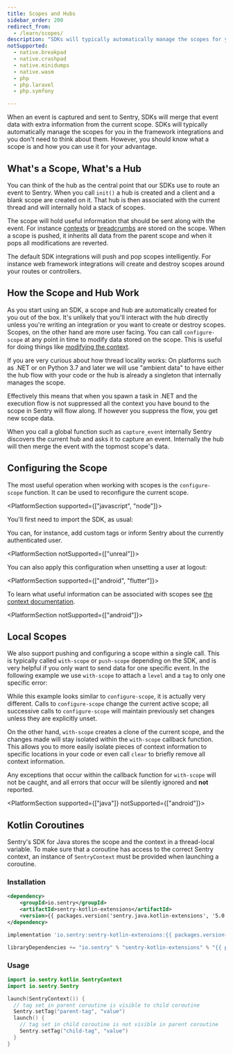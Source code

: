 ```yaml
---
title: Scopes and Hubs
sidebar_order: 200
redirect_from:
  - /learn/scopes/
description: "SDKs will typically automatically manage the scopes for you in the framework integrations. Learn what a scope is and how you can use it to your advantage."
notSupported:
  - native.breakpad
  - native.crashpad
  - native.minidumps
  - native.wasm
  - php
  - php.laravel
  - php.symfony

---
```


When an event is captured and sent to Sentry, SDKs will merge that event data with extra
information from the current scope. SDKs will typically automatically manage the scopes
for you in the framework integrations and you don't need to think about them. However,
you should know what a scope is and how you can use it for your advantage.

## What's a Scope, What's a Hub

You can think of the hub as the central point that our SDKs use to route an
event to Sentry. When you call `init()` a hub is created and a client and a
blank scope are created on it. That hub is then associated with the current
thread and will internally hold a stack of scopes.

The scope will hold useful information that should be sent along with the
event. For instance [contexts](../context/) or
[breadcrumbs](../breadcrumbs/) are stored on
the scope. When a scope is pushed, it inherits all data from the parent scope
and when it pops all modifications are reverted.

The default SDK integrations will push and pop scopes intelligently. For
instance web framework integrations will create and destroy scopes around your
routes or controllers.

## How the Scope and Hub Work

As you start using an SDK, a scope and hub are automatically created for you out
of the box. It's unlikely that you'll interact with the hub directly unless you're
writing an integration or you want to create or destroy scopes. Scopes, on the
other hand are more user facing. You can call `configure-scope` at any point in
time to modify data stored on the scope. This is useful for doing things like
[modifying the context](../context/).

<Alert>
If you are very curious about how thread locality works: On platforms such as .NET
or on Python 3.7 and later we will use "ambient data" to have either the hub flow
with your code or the hub is already a singleton that internally manages the scope.

Effectively this means that when you spawn a task in .NET and the execution flow is
not suppressed all the context you have bound to the scope in Sentry will flow along.
If however you suppress the flow, you get new scope data.
</Alert>

When you call a global function such as `capture_event` internally Sentry
discovers the current hub and asks it to capture an event. Internally the hub will
then merge the event with the topmost scope's data.

## Configuring the Scope

The most useful operation when working with scopes is the `configure-scope` function. It can be used to reconfigure the current scope.

<PlatformSection supported={["javascript", "node"]}>

You'll first need to import the SDK, as usual:

<PlatformContent includePath="enriching-events/import" />

</PlatformSection>

You can, for instance, add custom tags or inform Sentry about the currently authenticated user.

<PlatformContent includePath="enriching-events/scopes/configure-scope" />

<PlatformSection notSupported={["unreal"]}>

You can also apply this configuration when unsetting a user at logout:

<PlatformContent includePath="enriching-events/unset-user" />

</PlatformSection>

<PlatformSection supported={["android", "flutter"]}>

<PlatformContent includePath="enriching-events/scopes/scope-synchronization" />

</PlatformSection>

To learn what useful information can be associated with scopes see
[the context documentation](../context/).

<PlatformSection notSupported={["android"]}>

## Local Scopes

We also support pushing and configuring a scope within a single call. This is typically
called `with-scope` or `push-scope` depending on the SDK, and is very helpful if
you only want to send data for one specific event. In the following example we use
`with-scope` to attach a `level` and a `tag` to only one specific error:

<PlatformContent includePath="enriching-events/scopes/with-scope" />

While this example looks similar to `configure-scope`, it is actually very different.
Calls to `configure-scope` change the current active scope; all successive calls
to `configure-scope` will maintain previously set changes unless they are explicitly
unset.

On the other hand, `with-scope` creates a clone of the current scope, and the changes
made will stay isolated within the `with-scope` callback function. This allows you to
more easily isolate pieces of context information to specific locations in your code or
even call `clear` to briefly remove all context information.

<Alert level="info" title="Important">

Any exceptions that occur within the callback function for `with-scope` will not be
caught, and all errors that occur will be silently ignored and **not** reported.

</Alert>

</PlatformSection>

<PlatformSection supported={["java"]} notSupported={["android"]}>

## Kotlin Coroutines

Sentry's SDK for Java stores the scope and the context in a thread-local variable. To make sure that a coroutine has access to the correct Sentry context, an instance of `SentryContext` must be provided when launching a coroutine.

### Installation

```xml {tabTitle:Maven}
<dependency>
    <groupId>io.sentry</groupId>
    <artifactId>sentry-kotlin-extensions</artifactId>
    <version>{{ packages.version('sentry.java.kotlin-extensions', '5.0.0') }}</version>
</dependency>
```

```groovy {tabTitle:Gradle}
implementation 'io.sentry:sentry-kotlin-extensions:{{ packages.version('sentry.java.kotlin-extensions', '5.0.0') }}'
```

```scala {tabTitle: SBT}
libraryDependencies += "io.sentry" % "sentry-kotlin-extensions" % "{{ packages.version('sentry.java.kotlin-extensions', '5.0.0') }}"
```

### Usage

```kotlin
import io.sentry.kotlin.SentryContext
import io.sentry.Sentry

launch(SentryContext()) {
  // tag set in parent coroutine is visible to child coroutine
  Sentry.setTag("parent-tag", "value")
  launch() {
    // tag set in child coroutine is not visible in parent coroutine
    Sentry.setTag("child-tag", "value")
  }
}
```

</PlatformSection>
